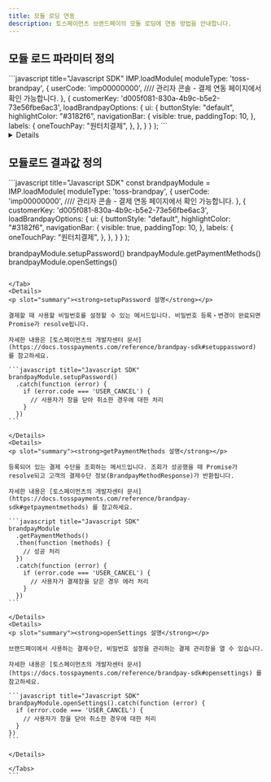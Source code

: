 ```yaml
---
title: 모듈 로딩 연동
description: 토스페이먼츠 브랜드페이의 모듈 로딩에 연동 방법을 안내합니다.
---
```




## 모듈 로드 파라미터 정의

<Tabs>
<Tab title="모듈 로드 요청">
```javascript title="Javascript SDK"
IMP.loadModule(
    moduleType: 'toss-brandpay',
    {
      userCode: 'imp00000000', //// 관리자 콘솔 - 결제 연동 페이지에서 확인 가능합니다. 
    },
    {
      customerKey: 'd005f081-830a-4b9c-b5e2-73e56fbe6ac3',
      loadBrandpayOptions: {
        ui: {
          buttonStyle: "default",
          highlightColor: "#3182f6",
          navigationBar: {
            visible: true,
            paddingTop: 10,
          },
          labels: {
            oneTouchPay: "원터치결제",
          },
        },
      }
    }
);
```

<Details>
<p slot="summary"><strong>주요 파라미터 설명</strong></p>

**`moduleType`** <mark style="color:red;">**\***</mark> <mark style="color:green;">**string**</mark>

**모듈 타입**

브랜드페이의 경우 `toss-brandpay` 를 사용합니다.

**`userCode`** <mark style="color:red;">**\***</mark> <mark style="color:green;">**string**</mark>

**가맹점 식별코드**

`IMP` 로 시작하는 포트원 가맹점 식별코드입니다.

**`tier_code`** <mark style="color:green;">**string**</mark>

**하위상점(Tier)의 고유코드**

[상점·계정 관리]-[하위 상점 관리]에서 하위 상점을 생성한 경우에만 사용 가능합니다. 하위상점 고유코드는 알파벳 대문자 또는 숫자만 입력가능하며, 3자까지 입력 가능합니다.

**`loadBrandpayOptions`** <mark style="color:green;">**Object**</mark>

브랜드페이의 모듈 로딩에 필요한 추가 파라미터입니다.
`moduleType`을 `toss-brandpay`로 설정하는 경우 필요합니다.

**`loadBrandpayOptions.customer_id`** <mark style="color:red;">**\***</mark> <mark style="color:green;">**string**</mark>

**구매자 ID**

고객 ID입니다. 다른사용자에게 노출될 경우, 악의적 사용에 대한 문제가 있음으로 자동 증가하는 숫자는 허용되지 않습니다.
UUID 등 유추가 불가능한 무작위 값을 사용하시길 권장드립니다.

**`loadBrandpayOptions.ui`** <mark style="color:green;">**Object**</mark>

브랜드페이의 경우 결제창의 UI를 커스터마이징이 가능하며, 아래의 옵션들을 제공하고 있습니다.
포트원을 통한 연동 후 `IMP.request_pay` 호출 시 `bypass.toss_brandpay.ui` 객체 정보를 추가하여 UI 커스터마이징 기능을 사용할 수 있습니다.

**`loadBrandpayOptions.ui.buttonStyle`** <mark style="color:green;">**string**</mark>

**버튼스타일 구분코드**

버튼 스타일입니다. 값을 넣지 않으면 기본값인 `default`로 설정됩니다.
`default`로 설정하면 모서리가 둥글고 주변에 여백을 가진 버튼을 사용할 수 있고, `full`로 설정하면 하단 영역이 전부 채워지는 형태의 버튼을 사용할 수 있습니다.

**`loadBrandpayOptions.ui.highlightColor`** <mark style="color:green;">**string**</mark>

**UI 메인 색상**

UI의 메인 색상입니다. 값을 넣지 않으면 기본 색상인 `#3182f6`로 설정됩니다. [웹에서 사용할 수 있는 색상 코드 형식](https://developer.mozilla.org/ko/docs/Web/CSS/color_value)을 모두 사용할 수 있습니다.

**`loadBrandpayOptions.ui.navigationBar.visible`** <mark style="color:green;">**boolean**</mark>

**내비게이션 바 사용 여부**

화면 뒤로 가기 기능을 제공하는 내비게이션 바 사용 여부입니다. 값을 넣지 않으면 기본값인 `true`로 설정됩니다. 내비게이션 바를 사용하지 않으려면 `false`로 설정해야 합니다.

**`loadBrandpayOptions.ui.navigationBar.paddingTop`** <mark style="color:green;">**number**</mark>

**내비게이션 바 상단 여백**

내비게이션 바 위쪽에 설정할 여백 값입니다. 값의 단위는 `px`입니다.

**`loadBrandpayOptions.ui.labels.oneTouchPay`** <mark style="color:green;">**string**</mark>

**원터치결제 대체 텍스트**

UI에 표시되는 `원터치결제`를 대신해 사용할 텍스트입니다. 값을 넣지 않으면 `원터치결제`로 표시됩니다.

</Details>
</Tab>
</Tabs>

## 모듈로드 결과값 정의

<Tabs>
<Tab title="모듈 로드 요청">
```javascript title="Javascript SDK"
const brandpayModule = IMP.loadModule(
    moduleType: 'toss-brandpay',
    {
      userCode: 'imp00000000', //// 관리자 콘솔 - 결제 연동 페이지에서 확인 가능합니다. 
    },
    {
      customerKey: 'd005f081-830a-4b9c-b5e2-73e56fbe6ac3',
      loadBrandpayOptions: {
        ui: {
          buttonStyle: "default",
          highlightColor: "#3182f6",
          navigationBar: {
            visible: true,
            paddingTop: 10,
          },
          labels: {
            oneTouchPay: "원터치결제",
          },
        },
      }
    }
);

brandpayModule.setupPassword()
brandpayModule.getPaymentMethods()
brandpayModule.openSettings()

````

</Tab>
<Details>
<p slot="summary"><strong>setupPassword 설명</strong></p>

결제할 때 사용할 비밀번호를 설정할 수 있는 메서드입니다. 비밀번호 등록・변경이 완료되면 Promise가 resolve됩니다.

자세한 내용은 [토스페이먼츠의 개발자센터 문서](https://docs.tosspayments.com/reference/brandpay-sdk#setuppassword) 를 참고하세요.

```javascript title="Javascript SDK"
brandpayModule.setupPassword()
  .catch(function (error) {
    if (error.code === 'USER_CANCEL') {
      // 사용자가 창을 닫아 취소한 경우에 대한 처리
    }
  })
```

</Details>
<Details>
<p slot="summary"><strong>getPaymentMethods 설명</strong></p>

등록되어 있는 결제 수단을 조회하는 메서드입니다. 조회가 성공했을 때 Promise가 resolve되고 고객의 결제수단 정보(BrandpayMethodResponse)가 반환됩니다.

자세한 내용은 [토스페이먼츠의 개발자센터 문서](https://docs.tosspayments.com/reference/brandpay-sdk#getpaymentmethods) 를 참고하세요.

```javascript title="Javascript SDK"
brandpayModule
  .getPaymentMethods()
  .then(function (methods) {
    // 성공 처리
  })
  .catch(function (error) {
    if (error.code === 'USER_CANCEL') {
      // 사용자가 결제창을 닫은 경우 에러 처리
    }
  })
```

</Details>
<Details>
<p slot="summary"><strong>openSettings 설명</strong></p>

브랜드페이에서 사용하는 결제수단, 비밀번호 설정을 관리하는 결제 관리창을 열 수 있습니다.

자세한 내용은 [토스페이먼츠의 개발자센터 문서](https://docs.tosspayments.com/reference/brandpay-sdk#opensettings) 를 참고하세요.

```javascript title="Javascript SDK"
brandpayModule.openSettings().catch(function (error) {
  if (error.code === 'USER_CANCEL') {
    // 사용자가 창을 닫아 취소한 경우에 대한 처리
  }
})
```

</Details>

</Tabs>
```
````
